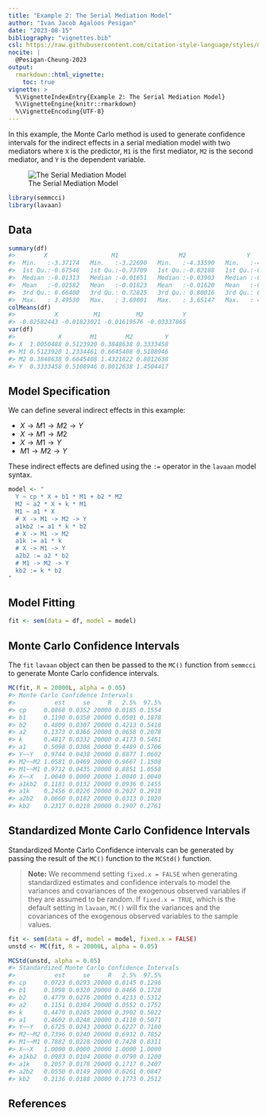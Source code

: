 ```yaml
---
title: "Example 2: The Serial Mediation Model"
author: "Ivan Jacob Agaloos Pesigan"
date: "2023-08-15"
bibliography: "vignettes.bib"
csl: https://raw.githubusercontent.com/citation-style-language/styles/master/apa.csl
nocite: |
  @Pesigan-Cheung-2023
output:
  rmarkdown::html_vignette:
    toc: true
vignette: >
  %\VignetteIndexEntry{Example 2: The Serial Mediation Model}
  %\VignetteEngine{knitr::rmarkdown}
  %\VignetteEncoding{UTF-8}
---
```


<!-- vignettes/example-2-serial.Rmd is generated from .setup/vignettes/example-2-serial.Rmd.orig. Please edit that file -->





In this example,
the Monte Carlo method is used to generate confidence intervals
for the indirect effects in a serial mediation model with two mediators
where `X` is the predictor, `M1` is the first mediator, `M2` is the second mediator,
and `Y` is the dependent variable.

![The Serial Mediation Model](https://raw.githubusercontent.com/jeksterslab/semmcci/main/.setup/latex/figures/png/serial.png)


```r
library(semmcci)
library(lavaan)
```

## Data




```r
summary(df)
#>        X                  M1                 M2                 Y           
#>  Min.   :-3.37174   Min.   :-3.22690   Min.   :-4.33590   Min.   :-4.29019  
#>  1st Qu.:-0.67546   1st Qu.:-0.73709   1st Qu.:-0.82188   1st Qu.:-0.86035  
#>  Median :-0.01313   Median :-0.01651   Median :-0.03903   Median :-0.02704  
#>  Mean   :-0.02582   Mean   :-0.01823   Mean   :-0.01620   Mean   :-0.03338  
#>  3rd Qu.: 0.66400   3rd Qu.: 0.72825   3rd Qu.: 0.80016   3rd Qu.: 0.81721  
#>  Max.   : 3.49530   Max.   : 3.69001   Max.   : 3.65147   Max.   : 4.05239
colMeans(df)
#>           X          M1          M2           Y 
#> -0.02582443 -0.01823021 -0.01619576 -0.03337865
var(df)
#>            X        M1        M2         Y
#> X  1.0050488 0.5123920 0.3848638 0.3333458
#> M1 0.5123920 1.2334461 0.6645408 0.5108946
#> M2 0.3848638 0.6645408 1.4321822 0.8012638
#> Y  0.3333458 0.5108946 0.8012638 1.4504417
```

## Model Specification

We can define several indirect effects in this example:

  - $X \rightarrow M1 \rightarrow M2 \rightarrow Y$
  - $X \rightarrow M1 \rightarrow M2$
  - $X \rightarrow M1 \rightarrow Y$
  - $M1 \rightarrow M2 \rightarrow Y$

These indirect effects are defined using the `:=` operator
in the `lavaan` model syntax.


```r
model <- "
  Y ~ cp * X + b1 * M1 + b2 * M2
  M2 ~ a2 * X + k * M1
  M1 ~ a1 * X
  # X -> M1 -> M2 -> Y
  a1kb2 := a1 * k * b2
  # X -> M1 -> M2
  a1k := a1 * k
  # X -> M1 -> Y
  a2b2 := a2 * b2
  # M1 -> M2 -> Y
  kb2 := k * b2
"
```

## Model Fitting


```r
fit <- sem(data = df, model = model)
```

## Monte Carlo Confidence Intervals

The `fit` `lavaan` object can then be passed to the `MC()` function from `semmcci`
to generate Monte Carlo confidence intervals.


```r
MC(fit, R = 20000L, alpha = 0.05)
#> Monte Carlo Confidence Intervals
#>           est     se     R   2.5%  97.5%
#> cp     0.0868 0.0352 20000 0.0185 0.1554
#> b1     0.1190 0.0350 20000 0.0501 0.1878
#> b2     0.4809 0.0307 20000 0.4213 0.5418
#> a2     0.1373 0.0366 20000 0.0658 0.2078
#> k      0.4817 0.0332 20000 0.4173 0.5461
#> a1     0.5098 0.0308 20000 0.4489 0.5706
#> Y~~Y   0.9744 0.0438 20000 0.8877 1.0602
#> M2~~M2 1.0581 0.0469 20000 0.9667 1.1508
#> M1~~M1 0.9712 0.0435 20000 0.8851 1.0558
#> X~~X   1.0040 0.0000 20000 1.0040 1.0040
#> a1kb2  0.1181 0.0132 20000 0.0936 0.1455
#> a1k    0.2456 0.0226 20000 0.2027 0.2918
#> a2b2   0.0660 0.0182 20000 0.0313 0.1020
#> kb2    0.2317 0.0218 20000 0.1907 0.2761
```

## Standardized Monte Carlo Confidence Intervals

Standardized Monte Carlo Confidence intervals can be generated by passing the result of the `MC()` function to the `MCStd()` function.

> **Note:** We recommend setting `fixed.x = FALSE`
> when generating standardized estimates and confidence intervals
> to model the variances and covariances of the exogenous observed variables
> if they are assumed to be random.
> If `fixed.x = TRUE`, which is the default setting in `lavaan`,
> `MC()` will fix the variances and the covariances
> of the exogenous observed variables to the sample values.


```r
fit <- sem(data = df, model = model, fixed.x = FALSE)
unstd <- MC(fit, R = 20000L, alpha = 0.05)
```


```r
MCStd(unstd, alpha = 0.05)
#> Standardized Monte Carlo Confidence Intervals
#>           est     se     R   2.5%  97.5%
#> cp     0.0723 0.0293 20000 0.0145 0.1296
#> b1     0.1098 0.0320 20000 0.0466 0.1728
#> b2     0.4779 0.0276 20000 0.4233 0.5312
#> a2     0.1151 0.0304 20000 0.0552 0.1752
#> k      0.4470 0.0285 20000 0.3902 0.5022
#> a1     0.4602 0.0248 20000 0.4110 0.5071
#> Y~~Y   0.6725 0.0243 20000 0.6227 0.7180
#> M2~~M2 0.7396 0.0240 20000 0.6912 0.7852
#> M1~~M1 0.7882 0.0228 20000 0.7428 0.8311
#> X~~X   1.0000 0.0000 20000 1.0000 1.0000
#> a1kb2  0.0983 0.0104 20000 0.0790 0.1200
#> a1k    0.2057 0.0178 20000 0.1717 0.2407
#> a2b2   0.0550 0.0149 20000 0.0261 0.0847
#> kb2    0.2136 0.0188 20000 0.1773 0.2512
```

## References
